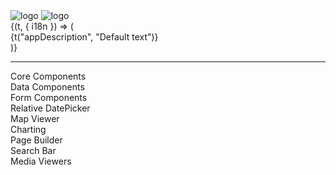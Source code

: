 
<Meta title="Introduction" />

<div className="text-center">
  <img
    alt="logo"
    src="poster-light.png"
    className="h-48 inline-block dark:hidden"
  />
  <img
    alt="logo"
    src="poster-dark.png"
    className="h-48 hidden dark:inline-block"
  />
</div>

<Translation>
  {(t, { i18n }) => (
    <div className="text-center !text-2xl">
      {t("appDescription", "Default text")}
    </div>
  )}
</Translation>

---

<div className="flex flex-wrap gap-4 justify-center">
  <div className="flex-none basis-[20rem] h-36 shadow-sm border p-4 text-center rounded hover:shadow-md hover:bg-accent-500/5">
    <div className="mdi mdi-monitor-dashboard !mb-4 !text-6xl text-accent-500/70" />
    <div className="font-light !text-2xl text-accent-600">Core Components</div>
  </div>
  <div className="flex-none basis-[20rem] h-36 shadow-sm border p-4 text-center rounded hover:shadow-md hover:bg-accent-500/5">
    <div className="mdi mdi-database-outline !mb-4 !text-6xl text-accent-600/70" />
    <div className="font-light !text-2xl text-accent-500">Data Components</div>
  </div>
  <div className="flex-none basis-[20rem] h-36 shadow-sm border p-4 text-center rounded hover:shadow-md hover:bg-accent-500/5">
    <div className="mdi mdi-form-select !mb-4 !text-6xl text-accent-500/70" />
    <div className="font-light !text-2xl text-accent-600">Form Components</div>
  </div>
  <div className="flex-none basis-[20rem] h-36 shadow-sm border p-4 text-center rounded hover:shadow-md hover:bg-accent-500/5">
    <div className="mdi mdi-calendar-month-outline !mb-4 !text-6xl text-accent-600/70" />
    <div className="font-light !text-2xl text-accent-500">
      Relative DatePicker
    </div>
  </div>
  <div className="flex-none basis-[20rem] h-36 shadow-sm border p-4 text-center rounded hover:shadow-md hover:bg-accent-500/5">
    <div className="mdi mdi-map-legend !mb-4 !text-6xl text-accent-500/70" />
    <div className="font-light !text-2xl text-accent-600">Map Viewer</div>
  </div>
  <div className="flex-none basis-[20rem] h-36 shadow-sm border p-4 text-center rounded hover:shadow-md hover:bg-accent-500/5">
    <div className="mdi mdi-chart-bar !mb-4 !text-6xl text-accent-600/70" />
    <div className="font-light !text-2xl text-accent-500">Charting</div>
  </div>
  <div className="flex-none basis-[20rem] h-36 shadow-sm border p-4 text-center rounded hover:shadow-md hover:bg-accent-500/5">
    <div className="mdi mdi-format-page-break !mb-4 !text-6xl text-accent-500/70" />
    <div className="font-light !text-2xl text-accent-600">Page Builder</div>
  </div>
  <div className="flex-none basis-[20rem] h-36 shadow-sm border p-4 text-center rounded hover:shadow-md hover:bg-accent-500/5">
    <div className="mdi mdi-filter-multiple-outline !mb-4 !text-6xl text-accent-600/70" />
    <div className="font-light !text-2xl text-accent-500">Search Bar</div>
  </div>
  <div className="flex-none basis-[20rem] h-36 shadow-sm border p-4 text-center rounded hover:shadow-md hover:bg-accent-500/5">
    <div className="mdi mdi-multimedia mdi-folder-play-outline !mb-4 !text-6xl text-accent-500/70" />
    <div className="font-light !text-2xl text-accent-600">Media Viewers</div>
  </div>
</div>
